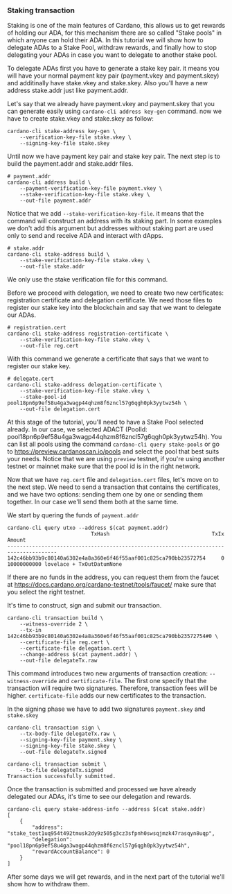 ### Staking transaction

Staking is one of the main features of Cardano, this allows us to get rewards of holding our ADA, for this mechanism there are so called "Stake pools" in which anyone can hold their ADA.
In this tutorial we will show how to delegate ADAs to a Stake Pool, withdraw rewards, and finally how to stop delegating your ADAs in case you want to delegate to another stake pool.

To delegate ADAs first you have to generate a stake key pair. it means you will have your normal payment key pair (payment.vkey and payment.skey) and additinally have stake.vkey and stake.skey. Also you'll have a new address stake.addr just like payment.addr.

Let's say that we already have payment.vkey and payment.skey that you can generate easily using `cardano-cli address key-gen` command. now we have to create stake.vkey and stake.skey as follow:
```
cardano-cli stake-address key-gen \
    --verification-key-file stake.vkey \
    --signing-key-file stake.skey
```
Until now we have payment key pair and stake key pair. The next step is to build the payment.addr and stake.addr files.

```
# payment.addr
cardano-cli address build \
    --payment-verification-key-file payment.vkey \
    --stake-verification-key-file stake.vkey \
    --out-file payment.addr
```
Notice that we add `--stake-verification-key-file`. it means that the command will construct an address with its staking part. In some examples we don't add this argument but addresses without staking part are used only to send and receive ADA and interact with dApps.

```
# stake.addr
cardano-cli stake-address build \
    --stake-verification-key-file stake.vkey \
    --out-file stake.addr
```
We only use the stake verification file for this command.

Before we proceed with delegation, we need to create two new certificates: registration certificate and delegation certificate. We need those files to register our stake key into the blockchain and say that we want to delegate our ADAs.

```
# registration.cert
cardano-cli stake-address registration-certificate \
    --stake-verification-key-file stake.vkey \
    --out-file reg.cert
```
With this command we generate a certificate that says that we want to register our stake key.

```
# delegate.cert
cardano-cli stake-address delegation-certificate \
    --stake-verification-key-file stake.vkey \
    --stake-pool-id pool18pn6p9ef58u4ga3wagp44qhzm8f6zncl57g6qgh0pk3yytwz54h \
    --out-file delegation.cert
```
At this stage of the tutorial, you'll need to have a Stake Pool selected already. In our case, we selected ADACT (PoolId: pool18pn6p9ef58u4ga3wagp44qhzm8f6zncl57g6qgh0pk3yytwz54h). You can list all pools using the command `cardano-cli query stake-pools` or go to https://preview.cardanoscan.io/pools and select the pool that best suits your needs. Notice that we are using `preview` testnet, if you're using another testnet or mainnet make sure that the pool id is in the right network.

Now that we have `reg.cert` file and `delegation.cert` files, let's move on to the next step. We need to send a transaction that contains the certificates, and we have two options: sending them one by one or sending them together. In our case we'll send them both at the same time.

We start by quering the funds of `payment.addr`

```
cardano-cli query utxo --address $(cat payment.addr)
                           TxHash                                 TxIx        Amount
--------------------------------------------------------------------------------------
142c46bb93b9c80140a6302e4a8a360e6f46f55aaf001c825ca790bb23572754     0        10000000000 lovelace + TxOutDatumNone
```
If there are no funds in the address, you can request them from the faucet at https://docs.cardano.org/cardano-testnet/tools/faucet/ make sure that you select the right testnet.

It's time to construct, sign and submit our transaction.

```
cardano-cli transaction build \
    --witness-override 2 \
    --tx-in 142c46bb93b9c80140a6302e4a8a360e6f46f55aaf001c825ca790bb23572754#0 \
    --certificate-file reg.cert \
    --certificate-file delegation.cert \
    --change-address $(cat payment.addr) \
    --out-file delegateTx.raw
```
This command introduces two new arguments of transaction creation: `--witness-override` and `certificate-file`. The first one specify that the transaction will require two signatures. Therefore, transaction fees will be higher. `certificate-file` adds our new certificates to the transaction.

In the signing phase we have to add two signatures `payment.skey` and `stake.skey`

```
cardano-cli transaction sign \
    --tx-body-file delegateTx.raw \
    --signing-key-file payment.skey \
    --signing-key-file stake.skey \
    --out-file delegateTx.signed
	
cardano-cli transaction submit \
    --tx-file delegateTx.signed
Transaction successfully submitted.
```

Once the transaction is submitted and processed we have already delegated our ADAs, it's time to see our delegation and rewards.

```
cardano-cli query stake-address-info --address $(cat stake.addr)
[
    {
        "address": "stake_test1uq954t492tmusk2dy9z505g3cz3sfpnh0swsqjmzk47rasqyn8uqp",
        "delegation": "pool18pn6p9ef58u4ga3wagp44qhzm8f6zncl57g6qgh0pk3yytwz54h",
        "rewardAccountBalance": 0
    }
]
```
After some days we will get rewards, and in the next part of the tutorial we'll show how to withdraw them.
